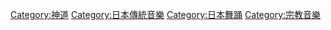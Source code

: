 {{Catmore}}

[[Category:神道|Category:神道]]
[[Category:日本傳統音樂|Category:日本傳統音樂]]
[[Category:日本舞踊|Category:日本舞踊]]
[[Category:宗教音樂|Category:宗教音樂]]